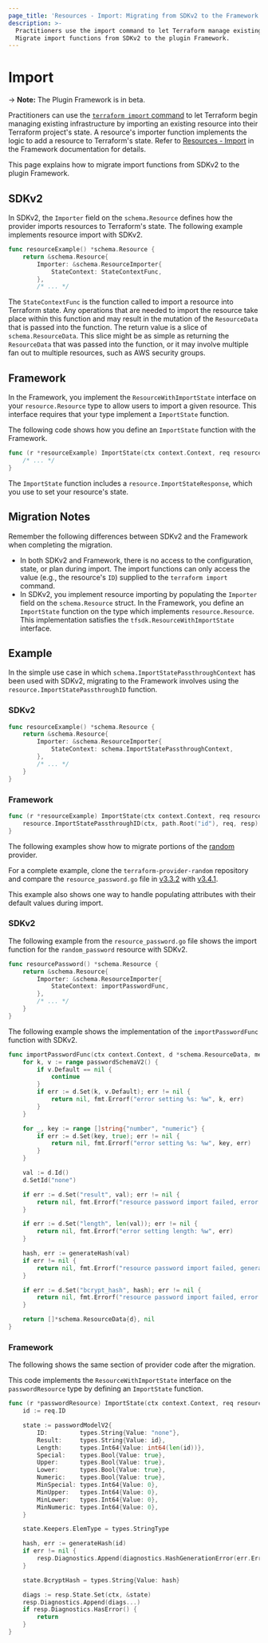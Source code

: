 ```yaml
---
page_title: 'Resources - Import: Migrating from SDKv2 to the Framework'
description: >-
  Practitioners use the import command to let Terraform manage existing infrastructure resources.
  Migrate import functions from SDKv2 to the plugin Framework.
---
```


# Import

-> **Note:** The Plugin Framework is in beta.

Practitioners can use the [`terraform import` command](https://www.terraform.io/cli/commands/import) to let Terraform
begin managing existing infrastructure by importing an existing resource into their Terraform project's state. A
resource's importer function implements the logic to add a resource to Terraform's state. Refer to
[Resources - Import](/plugin/framework/resources/import) in the Framework documentation for details.

This page explains how to migrate import functions from SDKv2 to the plugin Framework.

## SDKv2

In SDKv2, the `Importer` field on the `schema.Resource` defines how the provider imports resources to Terraform's
state. The following example implements resource import with SDKv2.

```go
func resourceExample() *schema.Resource {
    return &schema.Resource{
        Importer: &schema.ResourceImporter{
            StateContext: StateContextFunc,
        },
        /* ... */
```

The `StateContextFunc` is the function called to import a resource into Terraform state. Any operations that
are needed to import the resource take place within this function and may result in the mutation of the `ResourceData`
that is passed into the function. The return value is a slice of `schema.ResourceData`. This slice might be as simple as returning the `ResourceData` that was passed into the function, or it may involve multiple fan out to multiple resources, such as AWS security groups.

## Framework

In the Framework, you implement the `ResourceWithImportState` interface on your `resource.Resource` type to allow
users to import a given resource. This interface requires that your type implement a `ImportState` function.

The following code shows how you define an `ImportState` function with the Framework.

```go
func (r *resourceExample) ImportState(ctx context.Context, req resource.ImportStateRequest, resp *resource.ImportStateResponse) {
    /* ... */
}
```

The `ImportState` function includes a `resource.ImportStateResponse`, which you use to set your resource's state.

## Migration Notes

Remember the following differences between SDKv2 and the Framework when completing the migration.

- In both SDKv2 and Framework, there is no access to the configuration, state, or plan during import. The import
functions can only access the value (e.g., the resource's `ID`) supplied to the `terraform import` command.
- In SDKv2, you implement resource importing by populating the `Importer` field on the `schema.Resource` struct. In the
Framework, you define an `ImportState` function on the type which implements `resource.Resource`. This implementation
satisfies the `tfsdk.ResourceWithImportState` interface.

## Example

In the simple use case in which `schema.ImportStatePassthroughContext` has been used with SDKv2, migrating to the Framework involves using the `resource.ImportStatePassthroughID` function.

### SDKv2

```go
func resourceExample() *schema.Resource {
    return &schema.Resource{
        Importer: &schema.ResourceImporter{
			StateContext: schema.ImportStatePassthroughContext,
        },
        /* ... */
    }
}
```

### Framework

```go
func (r *resourceExample) ImportState(ctx context.Context, req resource.ImportStateRequest, resp *resource.ImportStateResponse) {
    resource.ImportStatePassthroughID(ctx, path.Root("id"), req, resp)
}
```

The following examples show how to migrate portions of the
[random](https://github.com/hashicorp/terraform-provider-random) provider.

For a complete example, clone the
`terraform-provider-random` repository and compare the `resource_password.go` file in
[v3.3.2](https://github.com/hashicorp/terraform-provider-random/blob/v3.3.2/internal/provider/resource_password.go)
with [v3.4.1](https://github.com/hashicorp/terraform-provider-random/blob/v3.4.1/internal/provider/resource_password.go).

This example also shows one way to handle populating attributes with their default values during import.

### SDKv2

The following example from the `resource_password.go` file shows the import function for the `random_password` resource
with SDKv2.

```go
func resourcePassword() *schema.Resource {
    return &schema.Resource{
        Importer: &schema.ResourceImporter{
            StateContext: importPasswordFunc,
        },
        /* ... */
    }
}
```

The following example shows the implementation of the `importPasswordFunc` function with SDKv2.

```go
func importPasswordFunc(ctx context.Context, d *schema.ResourceData, meta interface{}) ([]*schema.ResourceData, error) {
    for k, v := range passwordSchemaV2() {
        if v.Default == nil {
            continue
        }
        if err := d.Set(k, v.Default); err != nil {
            return nil, fmt.Errorf("error setting %s: %w", k, err)
        }
    }

    for _, key := range []string{"number", "numeric"} {
        if err := d.Set(key, true); err != nil {
            return nil, fmt.Errorf("error setting %s: %w", key, err)
        }
    }

    val := d.Id()
    d.SetId("none")

    if err := d.Set("result", val); err != nil {
        return nil, fmt.Errorf("resource password import failed, error setting result: %w", err)
    }

    if err := d.Set("length", len(val)); err != nil {
        return nil, fmt.Errorf("error setting length: %w", err)
    }

    hash, err := generateHash(val)
    if err != nil {
        return nil, fmt.Errorf("resource password import failed, generate hash error: %w", err)
    }

    if err := d.Set("bcrypt_hash", hash); err != nil {
        return nil, fmt.Errorf("resource password import failed, error setting bcrypt_hash: %w", err)
    }

    return []*schema.ResourceData{d}, nil
}
```

### Framework
The following shows the same section of provider code after the migration.

This code implements the `ResourceWithImportState` interface on the `passwordResource` type by defining an `ImportState`
function.

```go
func (r *passwordResource) ImportState(ctx context.Context, req resource.ImportStateRequest, resp *resource.ImportStateResponse) {
    id := req.ID

    state := passwordModelV2{
        ID:         types.String{Value: "none"},
        Result:     types.String{Value: id},
        Length:     types.Int64{Value: int64(len(id))},
        Special:    types.Bool{Value: true},
        Upper:      types.Bool{Value: true},
        Lower:      types.Bool{Value: true},
        Numeric:    types.Bool{Value: true},
        MinSpecial: types.Int64{Value: 0},
        MinUpper:   types.Int64{Value: 0},
        MinLower:   types.Int64{Value: 0},
        MinNumeric: types.Int64{Value: 0},
    }

    state.Keepers.ElemType = types.StringType

    hash, err := generateHash(id)
    if err != nil {
        resp.Diagnostics.Append(diagnostics.HashGenerationError(err.Error())...)
    }

    state.BcryptHash = types.String{Value: hash}

    diags := resp.State.Set(ctx, &state)
    resp.Diagnostics.Append(diags...)
    if resp.Diagnostics.HasError() {
        return
    }
}
```
